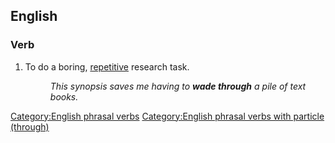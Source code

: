 ==English==

===Verb===
{{infl|en|verb|head=[[wade]] [[through]]}}

# To do a boring, [[repetitive]] research task.
#:''This synopsis saves me having to '''wade through''' a pile of text books.''

[[Category:English phrasal verbs]]
[[Category:English phrasal verbs with particle (through)]]